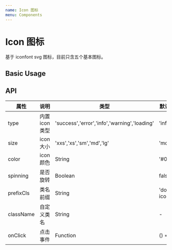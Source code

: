 ```yaml
---
name: Icon 图标
menu: Components
---
```



# Icon 图标

基于 iconfont svg 图标，目前只含五个基本图标。

## Basic Usage

<Playground>
  <Icon type="loading" size="lg" color="skyblue" spinning />
</Playground>

## API

| 属性      | 说明           | 类型                                         | 默认值      |
| --------- | -------------- | -------------------------------------------- | ----------- |
| type      | 内置 icon 类型 | 'success','error','info','warning','loading' | 'info'      |
| size      | icon 大小      | 'xxs','xs','sm','md','lg'                    | 'md'        |
| color     | icon 颜色      | String                                       | '#000'      |
| spinning  | 是否旋转       | Boolean                                      | false       |
| prefixCls | 类名前缀       | String                                       | 'dora-icon' |
| className | 自定义类名     | String                                       | -           |
| onClick   | 点击事件       | Function                                     | () => {}    |
